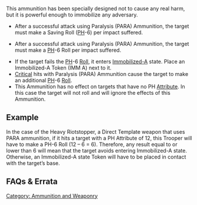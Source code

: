 {{section-ammo-and-weaponry}}


This ammunition has been specially designed not to cause any real harm, but it is powerful enough to immobilize any adversary.

{{skillbox |black| PARALYSIS (PARA) AMMUNITION | }}
{{skill-label | Non-Lethal }}
{{Roll}}
{{update | PDF 2.1, July 2023}}
* After a successful attack using Paralysis (PARA) Ammunition, the target must make a {{erratahighlight}}Saving Roll ([[PH]]-6){{erratahighlight-end}} per impact suffered.
{{update-end}}
{{original}}
* After a successful attack using Paralysis (PARA) Ammunition, the target must make a {{originalhighlight}}[[PH]]-6 Roll{{originalhighlight-end}} per impact suffered.
{{original-end}}
{{effects}}
*If the target fails the [[PH]]-6 [[Roll]], it enters [[Immobilized-A]] state. Place an Immobilized-A Token (IMM A) next to it. 
*[[Critical]] hits with Paralysis (PARA) Ammunition cause the target to make an additional [[PH]]-6 [[Roll]].
*This Ammunition has no effect on targets that have no PH [[Attribute]]. In this case the target will not roll and will ignore the effects of this Ammunition.


==Example==
{{greybox-start | PARA Ammunition}}
In the case of the Heavy Riotstopper, a Direct Template weapon that uses PARA ammunition, if it hits a target with a PH Attribute of 12, this Trooper will have to make a PH-6 Roll (12 – 6 = 6). Therefore, any result equal to or lower than 6 will mean that the target avoids entering Immobilized-A state. Otherwise, an Immobilized-A state Token will have to be placed in contact with the target’s base.
{{greybox-end}}


== FAQs & Errata ==

{{faqbox |
type = errata |
title = N4 Errata |
version = 1.0, Jan 2021 |
q = [Errata] Is the PH-6 Roll for PARA Ammunition a [[Saving Roll]]? |
a = Yes, the PH-6 Roll is a Saving Roll. |
related = [[Paralysis (PARA) Ammunition]], [[Saving Rolls]] }}



[[Category: Ammunition and Weaponry]]